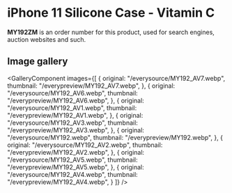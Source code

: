 
# iPhone 11 Silicone Case - Vitamin C

<Callout type='info' emoji='👉🏻'>**MY192ZM** is an order number for this product, used for search engines, auction websites and such.</Callout>

## Image gallery

<GalleryComponent
    images={[
      {
        original: "/everysource/MY192_AV7.webp",
        thumbnail: "/everypreview/MY192_AV7.webp",
      },
      {
        original: "/everysource/MY192_AV6.webp",
        thumbnail: "/everypreview/MY192_AV6.webp",
      },
      {
        original: "/everysource/MY192_AV1.webp",
        thumbnail: "/everypreview/MY192_AV1.webp",
      },
      {
        original: "/everysource/MY192_AV3.webp",
        thumbnail: "/everypreview/MY192_AV3.webp",
      },
      {
        original: "/everysource/MY192.webp",
        thumbnail: "/everypreview/MY192.webp",
      },
      {
        original: "/everysource/MY192_AV2.webp",
        thumbnail: "/everypreview/MY192_AV2.webp",
      },
      {
        original: "/everysource/MY192_AV5.webp",
        thumbnail: "/everypreview/MY192_AV5.webp",
      },
      {
        original: "/everysource/MY192_AV4.webp",
        thumbnail: "/everypreview/MY192_AV4.webp",
      }
    ]}
  />
